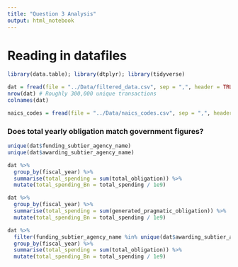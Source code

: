 ```yaml
---
title: "Question 3 Analysis"
output: html_notebook
---
```


# Reading in datafiles

```r
library(data.table); library(dtplyr); library(tidyverse)

dat = fread(file = "../Data/filtered_data.csv", sep = ",", header = TRUE)
nrow(dat) # Roughly 300,000 unique transactions
colnames(dat)

naics_codes = fread(file = "../Data/naics_codes.csv", sep = ",", header = TRUE)
```

### Does total yearly obligation match government figures?

```r
unique(dat$funding_subtier_agency_name)
unique(dat$awarding_subtier_agency_name)
```


```r
dat %>% 
  group_by(fiscal_year) %>%
  summarise(total_spending = sum(total_obligation)) %>% 
  mutate(total_spending_Bn = total_spending / 1e9)

dat %>% 
  group_by(fiscal_year) %>% 
  summarise(total_spending = sum(generated_pragmatic_obligation)) %>% 
  mutate(total_spending_Bn = total_spending / 1e9)
```

```r
dat %>% 
  filter(funding_subtier_agency_name %in% unique(dat$awarding_subtier_agency_name)) %>%
  group_by(fiscal_year) %>%
  summarise(total_spending = sum(total_obligation)) %>% 
  mutate(total_spending_Bn = total_spending / 1e9)
```

